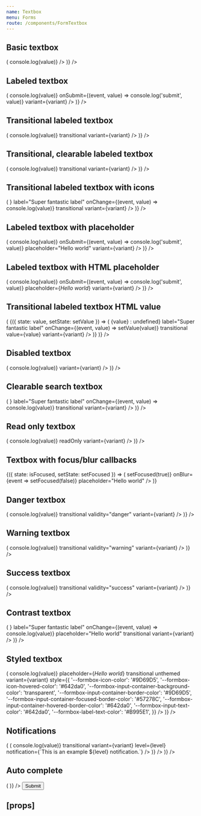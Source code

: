 ```yaml
---
name: Textbox
menu: Forms
route: /components/FormTextbox
---
```



<PageTitle title="Textbox" src="components/Form/Textbox" />

## Basic textbox

<Playground>
  <ThemeWrapper>
    <Looper
      list={variants}
      render={variant => (
        <Rhythm py={3}>
          <FormComponentDemo property="value" initialValue="Hello world" key={variant} unwrapped>
            <Textbox variant={variant} onChange={(event, value) => console.log(value)} />
          </FormComponentDemo>
        </Rhythm>
      )}
    />
  </ThemeWrapper>
</Playground>

## Labeled textbox

<Playground>
  <ThemeWrapper>
    <Looper
      list={variants}
      render={variant => (
        <Rhythm py={3}>
          <FormComponentDemo property="value" initialValue="Hello world" key={variant} unwrapped>
            <Textbox
              label="Super fantastic label"
              onChange={(event, value) => console.log(value)}
              onSubmit={(event, value) => console.log('submit', value)}
              variant={variant}
            />
          </FormComponentDemo>
        </Rhythm>
      )}
    />
  </ThemeWrapper>
</Playground>

## Transitional labeled textbox

<Playground>
  <ThemeWrapper>
    <Looper
      list={variants}
      render={variant => (
        <Rhythm py={3}>
          <FormComponentDemo property="value" key={variant} unwrapped>
            <Textbox
              label="Super fantastic label"
              onChange={(event, value) => console.log(value)}
              transitional
              variant={variant}
            />
          </FormComponentDemo>
        </Rhythm>
      )}
    />
  </ThemeWrapper>
</Playground>

## Transitional, clearable labeled textbox

<Playground>
  <ThemeWrapper>
    <Looper
      list={variants}
      render={variant => (
        <Rhythm py={3}>
          <FormComponentDemo property="value" key={variant} unwrapped>
            <Textbox
              clearable
              label="Super fantastic label"
              onChange={(event, value) => console.log(value)}
              transitional
              variant={variant}
            />
          </FormComponentDemo>
        </Rhythm>
      )}
    />
  </ThemeWrapper>
</Playground>

## Transitional labeled textbox with icons

<Playground>
  <ThemeWrapper>
    <Looper
      list={variants}
      render={variant => (
        <Rhythm py={3}>
          <FormComponentDemo property="value" key={variant} unwrapped>
            <Textbox
              iconBefore={SearchIcon}
              iconAfter={<SpinnerIcon size={14} />}
              label="Super fantastic label"
              onChange={(event, value) => console.log(value)}
              transitional
              variant={variant}
            />
          </FormComponentDemo>
        </Rhythm>
      )}
    />
  </ThemeWrapper>
</Playground>

## Labeled textbox with placeholder

<Playground>
  <ThemeWrapper>
    <Looper
      list={variants}
      render={variant => (
        <Rhythm py={3}>
          <FormComponentDemo property="value" key={variant} unwrapped>
            <Textbox
              label="Super fantastic label"
              onChange={(event, value) => console.log(value)}
              onSubmit={(event, value) => console.log('submit', value)}
              placeholder="Hello world"
              variant={variant}
            />
          </FormComponentDemo>
        </Rhythm>
      )}
    />
  </ThemeWrapper>
</Playground>

## Labeled textbox with HTML placeholder

<Playground>
  <ThemeWrapper>
    <Looper
      list={variants}
      render={variant => (
        <Rhythm py={3}>
          <FormComponentDemo property="value" key={variant} unwrapped>
            <Textbox
              label="Super fantastic label"
              onChange={(event, value) => console.log(value)}
              onSubmit={(event, value) => console.log('submit', value)}
              placeholder={<i>Hello world</i>}
              variant={variant}
            />
          </FormComponentDemo>
        </Rhythm>
      )}
    />
  </ThemeWrapper>
</Playground>

## Transitional labeled textbox HTML value

<Playground>
  <ThemeWrapper>
    <Looper
      list={variants}
      render={variant => (
        <StateWrapper>
          {({ state: value, setState: setValue }) => (
            <Rhythm py={3} style={{ maxWidth: 400 }} grouped>
              <Textbox
                alwaysUseFormatting
                clearable
                formattedValue={value ? <i>{value}</i> : undefined}
                label="Super fantastic label"
                onChange={(event, value) => setValue(value)}
                transitional
                value={value}
                variant={variant}
              />
            </Rhythm>
          )}
        </StateWrapper>
      )}
    />
  </ThemeWrapper>
</Playground>

## Disabled textbox

<Playground>
  <ThemeWrapper>
    <Looper
      list={variants}
      render={variant => (
        <Rhythm py={3}>
          <FormComponentDemo property="value" initialValue="Hello world" key={variant} unwrapped>
            <Textbox
              disabled
              label="Super fantastic label"
              onChange={(event, value) => console.log(value)}
              variant={variant}
            />
          </FormComponentDemo>
        </Rhythm>
      )}
    />
  </ThemeWrapper>
</Playground>

## Clearable search textbox

<Playground>
  <ThemeWrapper>
    <Looper
      list={variants}
      render={variant => (
        <Rhythm py={3}>
          <FormComponentDemo property="value" initialValue="Hello world" key={variant} unwrapped>
            <Textbox
              clearable
              iconBefore={<SearchIcon />}
              label="Super fantastic label"
              onChange={(event, value) => console.log(value)}
              transitional
              variant={variant}
            />
          </FormComponentDemo>
        </Rhythm>
      )}
    />
  </ThemeWrapper>
</Playground>

## Read only textbox

<Playground>
  <ThemeWrapper>
    <Looper
      list={variants}
      render={variant => (
        <Rhythm py={3}>
          <FormComponentDemo property="value" initialValue="Hello world" key={variant} unwrapped>
            <Textbox
              label="Super fantastic label"
              onChange={(event, value) => console.log(value)}
              readOnly
              variant={variant}
            />
          </FormComponentDemo>
        </Rhythm>
      )}
    />
  </ThemeWrapper>
</Playground>

## Textbox with focus/blur callbacks

<Playground>
  <StateWrapper initialState={false}>
    {({ state: isFocused, setState: setFocused }) => (
      <FormComponentDemo property="value">
        <Textbox
          label={isFocused ? 'Focused label' : 'Blurred label'}
          onFocus={event => setFocused(true)}
          onBlur={event => setFocused(false)}
          placeholder="Hello world"
        />
      </FormComponentDemo>
    )}
  </StateWrapper>
</Playground>

## Danger textbox

<Playground>
  <ThemeWrapper>
    <Looper
      list={variants}
      render={variant => (
        <Rhythm py={3}>
          <FormComponentDemo property="value" initialValue="Hello world" key={variant} unwrapped>
            <Textbox
              label="Super fantastic label"
              onChange={(event, value) => console.log(value)}
              transitional
              validity="danger"
              variant={variant}
            />
          </FormComponentDemo>
        </Rhythm>
      )}
    />
  </ThemeWrapper>
</Playground>

## Warning textbox

<Playground>
  <ThemeWrapper>
    <Looper
      list={variants}
      render={variant => (
        <Rhythm py={3}>
          <FormComponentDemo property="value" initialValue="Hello world" key={variant} unwrapped>
            <Textbox
              label="Super fantastic label"
              onChange={(event, value) => console.log(value)}
              transitional
              validity="warning"
              variant={variant}
            />
          </FormComponentDemo>
        </Rhythm>
      )}
    />
  </ThemeWrapper>
</Playground>

## Success textbox

<Playground>
  <ThemeWrapper>
    <Looper
      list={variants}
      render={variant => (
        <Rhythm py={3}>
          <FormComponentDemo property="value" initialValue="Hello world" key={variant} unwrapped>
            <Textbox
              label="Super fantastic label"
              onChange={(event, value) => console.log(value)}
              transitional
              validity="success"
              variant={variant}
            />
          </FormComponentDemo>
        </Rhythm>
      )}
    />
  </ThemeWrapper>
</Playground>

## Contrast textbox

<Playground>
  <ThemeWrapper contrast>
    <Looper
      list={variants}
      render={variant => (
        <Rhythm py={3}>
          <FormComponentDemo property="value" contrast key={variant} unwrapped>
            <Textbox
              clearable
              contrast
              iconBefore={<SearchIcon />}
              label="Super fantastic label"
              onChange={(event, value) => console.log(value)}
              placeholder="Hello world"
              transitional
              variant={variant}
            />
          </FormComponentDemo>
        </Rhythm>
      )}
    />
  </ThemeWrapper>
</Playground>

## Styled textbox

<Playground>
  <ThemeWrapper>
    <Looper
      list={variants}
      render={variant => (
        <Rhythm py={3}>
          <FormComponentDemo property="value" key={variant} unwrapped>
            <Textbox
              clearable
              label="Super fantastic label"
              onChange={(event, value) => console.log(value)}
              placeholder={<i>Hello world</i>}
              transitional
              unthemed
              variant={variant}
              style={{
                '--formbox-icon-color': '#9D69D5',
                '--formbox-icon-hovered-color': '#642da0',
                '--formbox-input-container-background-color': 'transparent',
                '--formbox-input-container-border-color': '#9D69D5',
                '--formbox-input-container-focused-border-color': '#57278C',
                '--formbox-input-container-hovered-border-color': '#642da0',
                '--formbox-input-text-color': '#642da0',
                '--formbox-label-text-color': '#B995E1',
              }}
            />
          </FormComponentDemo>
        </Rhythm>
      )}
    />
  </ThemeWrapper>
</Playground>

## Notifications

<Playground>
  <ThemeWrapper>
    <Looper
      list={variants}
      render={variant => (
        <Looper
          list={['success', 'danger', 'warning', 'primary', 'neutral']}
          render={level => (
            <Rhythm py={3}>
              <FormComponentDemo property="value" initialValue="Hello world" key={variant} unwrapped>
                <NotifiedTextbox
                  clearable
                  label="Super fantastic label"
                  onChange={(event, value) => console.log(value)}
                  transitional
                  variant={variant}
                  level={level}
                  notification={`This is an example ${level} notification.`}
                />
              </FormComponentDemo>
            </Rhythm>
          )}
        />
      )}
    />
  </ThemeWrapper>
</Playground>

## Auto complete

<Playground>
  <ThemeWrapper>
    <form name="autoComplete" autoComplete="on">
      <Looper
        list={variants}
        render={variant => (
          <Rhythm p={3} grouped>
            <FormComponentDemo property="value" key={variant} unwrapped>
              <Textbox clearable label="Email" name={`email-${variant}`} transitional type="email" variant={variant} />
            </FormComponentDemo>
          </Rhythm>
        )}
      />
      <Rhythm mt={2}>
        <Button type="submit" color="primary" weight="shaded" shape="brick">
          Submit
        </Button>
      </Rhythm>
    </form>
  </ThemeWrapper>
</Playground>

## \[props\]

<Props of={Textbox} />
